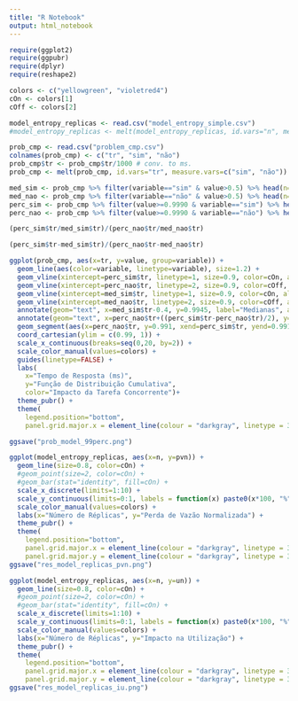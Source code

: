 ```yaml
---
title: "R Notebook"
output: html_notebook
---
```


```r
require(ggplot2)
require(ggpubr)
require(dplyr)
require(reshape2)

colors <- c("yellowgreen", "violetred4")
cOn <- colors[1]
cOff <- colors[2]

model_entropy_replicas <- read.csv("model_entropy_simple.csv")
#model_entropy_replicas <- melt(model_entropy_replicas, id.vars="n", measure.vars=c("pvn", "un"))

prob_cmp <- read.csv("problem_cmp.csv")
colnames(prob_cmp) <- c("tr", "sim", "não")
prob_cmp$tr <- prob_cmp$tr/1000 # conv. to ms.
prob_cmp <- melt(prob_cmp, id.vars="tr", measure.vars=c("sim", "não"))
```

```r
med_sim <- prob_cmp %>% filter(variable=="sim" & value>0.5) %>% head(n=1)
med_nao <- prob_cmp %>% filter(variable=="não" & value>0.5) %>% head(n=1)
perc_sim <- prob_cmp %>% filter(value>=0.9990 & variable=="sim") %>% head(n=1)
perc_nao <- prob_cmp %>% filter(value>=0.9990 & variable=="não") %>% head(n=1)

(perc_sim$tr/med_sim$tr)/(perc_nao$tr/med_nao$tr)

(perc_sim$tr-med_sim$tr)/(perc_nao$tr-med_nao$tr)

ggplot(prob_cmp, aes(x=tr, y=value, group=variable)) +
  geom_line(aes(color=variable, linetype=variable), size=1.2) +
  geom_vline(xintercept=perc_sim$tr, linetype=1, size=0.9, color=cOn, alpha=0.4) +
  geom_vline(xintercept=perc_nao$tr, linetype=2, size=0.9, color=cOff, alpha=0.4) +
  geom_vline(xintercept=med_sim$tr, linetype=1, size=0.9, color=cOn, alpha=0.4) +
  geom_vline(xintercept=med_nao$tr, linetype=2, size=0.9, color=cOff, alpha=0.4) +
  annotate(geom="text", x=med_sim$tr-0.4, y=0.9945, label="Medianas", angle = 90, size=4, alpha=0.7, color="darkgray", fontface="bold") +
  annotate(geom="text", x=perc_nao$tr+((perc_sim$tr-perc_nao$tr)/2), y=0.9905, label="Distância entre os 99.9 percentis", size=4, alpha=0.7, color="darkgray", fontface="bold") +
  geom_segment(aes(x=perc_nao$tr, y=0.991, xend=perc_sim$tr, yend=0.991), arrow = arrow(length = unit(0.3, "cm"),  ends = "both", type = "closed"), size=0.1, colour="darkgray", show.legend = FALSE) +
  coord_cartesian(ylim = c(0.99, 1)) +
  scale_x_continuous(breaks=seq(0,20, by=2)) +
  scale_color_manual(values=colors) +
  guides(linetype=FALSE) +
  labs(
    x="Tempo de Resposta (ms)",
    y="Função de Distribuição Cumulativa",
    color="Impacto da Tarefa Concorrente")+ 
  theme_pubr() +
  theme(
    legend.position="bottom",
    panel.grid.major.x = element_line(colour = "darkgray", linetype = 3))

ggsave("prob_model_99perc.png")
```

```r
ggplot(model_entropy_replicas, aes(x=n, y=pvn)) +
  geom_line(size=0.8, color=cOn) +
  #geom_point(size=2, color=cOn) +
  #geom_bar(stat="identity", fill=cOn) +
  scale_x_discrete(limits=1:10) +
  scale_y_continuous(limits=0:1, labels = function(x) paste0(x*100, "%")) +
  scale_color_manual(values=colors) +
  labs(x="Número de Réplicas", y="Perda de Vazão Normalizada") +
  theme_pubr() +
  theme(
    legend.position="bottom",
    panel.grid.major.x = element_line(colour = "darkgray", linetype = 3),
    panel.grid.major.y = element_line(colour = "darkgray", linetype = 3))
ggsave("res_model_replicas_pvn.png")
```

```r
ggplot(model_entropy_replicas, aes(x=n, y=un)) +
  geom_line(size=0.8, color=cOn) +
  #geom_point(size=2, color=cOn) +
  #geom_bar(stat="identity", fill=cOn) +
  scale_x_discrete(limits=1:10) +
  scale_y_continuous(limits=0:1, labels = function(x) paste0(x*100, "%")) +
  scale_color_manual(values=colors) +
  labs(x="Número de Réplicas", y="Impacto na Utilização") +
  theme_pubr() +
  theme(
    legend.position="bottom",
    panel.grid.major.x = element_line(colour = "darkgray", linetype = 3),
    panel.grid.major.y = element_line(colour = "darkgray", linetype = 3))
ggsave("res_model_replicas_iu.png")
```

